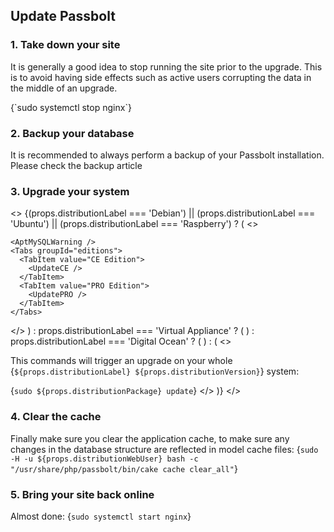 
## Update Passbolt

### 1. Take down your site
   It is generally a good idea to stop running the site prior to the upgrade. This is to avoid having side effects such as active users corrupting the data in the middle of an upgrade.

<CodeBlock>
  {`sudo systemctl stop nginx`}
</CodeBlock>

### 2. Backup your database
It is recommended to always perform a backup of your Passbolt installation. Please check the backup article

### 3. Upgrade your system

<>
{(props.distributionLabel === 'Debian') || (props.distributionLabel === 'Ubuntu') || (props.distributionLabel === 'Raspberry') ? (
  <>

    <AptMySQLWarning />
    <Tabs groupId="editions">
      <TabItem value="CE Edition">
        <UpdateCE />
      </TabItem>
      <TabItem value="PRO Edition">
        <UpdatePRO />
      </TabItem>
    </Tabs>

  </>
) : props.distributionLabel === 'Virtual Appliance' ? (
  <UpdatePRO />
) : props.distributionLabel === 'Digital Ocean' ? (
  <UpdateCE />
) : (
  <>
    <p>This commands will trigger an upgrade on your whole {`${props.distributionLabel} ${props.distributionVersion}`} system:</p>
    <CodeBlock>
      {`sudo ${props.distributionPackage} update`}
    </CodeBlock>
  </>
)}
    </>


### 4. Clear the cache
Finally make sure you clear the application cache, to make sure any changes in the database structure are reflected in model cache files:
  <CodeBlock>
    {`sudo -H -u ${props.distributionWebUser} bash -c "/usr/share/php/passbolt/bin/cake cache clear_all"`}
  </CodeBlock>

### 5. Bring your site back online
Almost done:
  <CodeBlock>
    {`sudo systemctl start nginx`}
  </CodeBlock>
